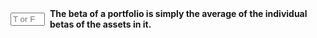 ::: {.question-block}

<form onsubmit="event.preventDefault(); checkAnswerBox('module4_tf_q59','F')" style="display: flex; align-items: center; gap: 8px;">
<input type="text" id="module4_tf_q59" name="module4_tf_q59" maxlength="1" placeholder="T or F" style="width: 55px;" data-correct-answer="F" /> 
<label for="module4_tf_q59"><strong>The beta of a portfolio is simply the average of the individual betas of the assets in it.</strong></label>
</form>

<div id="feedback-module4_tf_q59" class="feedback" data-status="" style="display:none;">
The sentence is FALSE. The portfolio beta is the weighted average, using portfolio weights.
</div>

:::